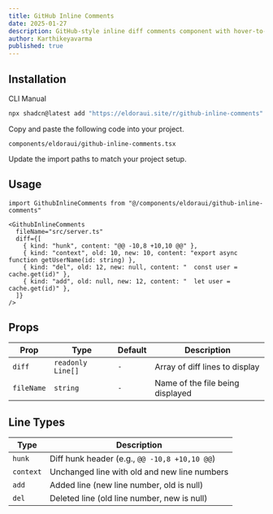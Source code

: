 ```yaml
---
title: GitHub Inline Comments
date: 2025-01-27
description: GitHub-style inline diff comments component with hover-to-reveal comment buttons and interactive discussion threads.
author: Karthikeyavarma
published: true
---
```


<ComponentPreview name="github-inline-comments-demo" />

## Installation

<Tabs defaultValue="cli">

<TabsList>
  <TabsTrigger value="cli">CLI</TabsTrigger>
  <TabsTrigger value="manual">Manual</TabsTrigger>
</TabsList>
<TabsContent value="cli">

```bash
npx shadcn@latest add "https://eldoraui.site/r/github-inline-comments"
```

</TabsContent>

<TabsContent value="manual">

<Steps>

<Step>Copy and paste the following code into your project.</Step>

`components/eldoraui/github-inline-comments.tsx`

<ComponentSource name="github-inline-comments" />

<Step>Update the import paths to match your project setup.</Step>

</Steps>

</TabsContent>

</Tabs>

## Usage

```tsx showLineNumbers
import GithubInlineComments from "@/components/eldoraui/github-inline-comments"
```

```tsx showLineNumbers
<GithubInlineComments
  fileName="src/server.ts"
  diff={[
    { kind: "hunk", content: "@@ -10,8 +10,10 @@" },
    { kind: "context", old: 10, new: 10, content: "export async function getUserName(id: string) },
    { kind: "del", old: 12, new: null, content: "  const user = cache.get(id)" },
    { kind: "add", old: null, new: 12, content: "  let user = cache.get(id)" },
  ]}
/>
```

## Props

| Prop       | Type              | Default | Description                      |
| ---------- | ----------------- | ------- | -------------------------------- |
| `diff`     | `readonly Line[]` | `-`     | Array of diff lines to display   |
| `fileName` | `string`          | `-`     | Name of the file being displayed |

## Line Types

| Type      | Description                                   |
| --------- | --------------------------------------------- |
| `hunk`    | Diff hunk header (e.g., `@@ -10,8 +10,10 @@`) |
| `context` | Unchanged line with old and new line numbers  |
| `add`     | Added line (new line number, old is null)     |
| `del`     | Deleted line (old line number, new is null)   |
